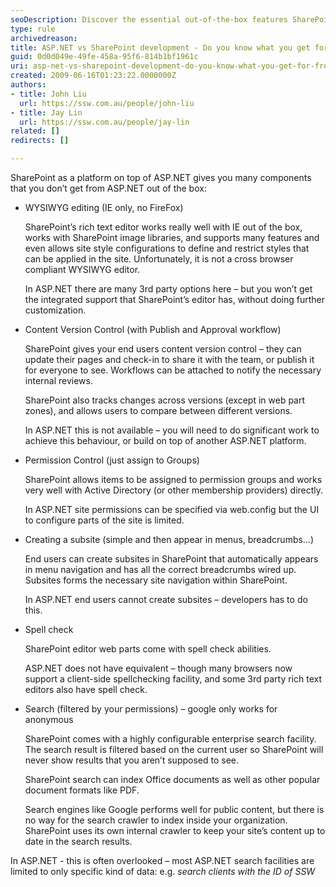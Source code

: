 ```yaml
---
seoDescription: Discover the essential out-of-the-box features SharePoint offers compared to ASP.NET, including WYSIWYG editing, content version control, permission management, and more.
type: rule
archivedreason:
title: ASP.NET vs SharePoint development - Do you know what you get for free out of the box?
guid: 0d0d049e-49fe-458a-95f6-814b1bf1961c
uri: asp-net-vs-sharepoint-development-do-you-know-what-you-get-for-free-out-of-the-box
created: 2009-06-16T01:23:22.0000000Z
authors:
- title: John Liu
  url: https://ssw.com.au/people/john-liu
- title: Jay Lin
  url: https://ssw.com.au/people/jay-lin
related: []
redirects: []

---
```


SharePoint as a platform on top of ASP.NET gives you many components that you don’t get from ASP.NET out of the box:
* WYSIWYG editing (IE only, no FireFox)

    SharePoint’s rich text editor works really well with IE out of the box, works with SharePoint image libraries, and supports many features and even allows site style configurations to define and restrict styles that can be applied in the site. Unfortunately, it is not a cross browser compliant WYSIWYG editor.

    In ASP.NET there are many 3rd party options here – but you won’t get the integrated support that SharePoint’s editor has, without doing further customization.
* Content Version Control (with Publish and Approval workflow)

    SharePoint gives your end users content version control – they can update their pages and check-in to share it with the team, or publish it for everyone to see. Workflows can be attached to notify the necessary internal reviews.

    SharePoint also tracks changes across versions (except in web part zones), and allows users to compare between different versions.

    In ASP.NET this is not available – you will need to do significant work to achieve this behaviour, or build on top of another ASP.NET platform.
* Permission Control (just assign to Groups)

    SharePoint allows items to be assigned to permission groups and works very well with Active Directory (or other membership providers) directly.

    In ASP.NET site permissions can be specified via web.config but the UI to configure parts of the site is limited.
* Creating a subsite (simple and then appear in menus, breadcrumbs…)

    End users can create subsites in SharePoint that automatically appears in menu navigation and has all the correct breadcrumbs wired up. Subsites forms the necessary site navigation within SharePoint.

    In ASP.NET end users cannot create subsites – developers has to do this.
* Spell check

    SharePoint editor web parts come with spell check abilities.

    ASP.NET does not have equivalent – though many browsers now support a client-side spellchecking facility, and some 3rd party rich text editors also have spell check.
* Search (filtered by your permissions) – google only works for anonymous

    SharePoint comes with a highly configurable enterprise search facility. The search result is filtered based on the current user so SharePoint will never show results that you aren’t supposed to see.

    SharePoint search can index Office documents as well as other popular document formats like PDF.

    Search engines like Google performs well for public content, but there is no way for the search crawler to index inside your organization. SharePoint uses its own internal crawler to keep your site’s content up to date in the search results.

In ASP.NET - this is often overlooked – most ASP.NET search facilities are limited to only specific kind of data: e.g. *search clients with the ID of SSW*